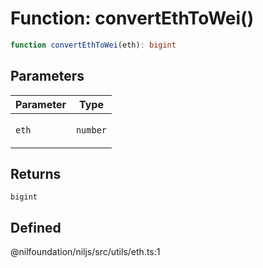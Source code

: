 # Function: convertEthToWei()

```ts
function convertEthToWei(eth): bigint
```

## Parameters

<table>
<thead>
<tr>
<th>Parameter</th>
<th>Type</th>
</tr>
</thead>
<tbody>
<tr>
<td>

`eth`

</td>
<td>

`number`

</td>
</tr>
</tbody>
</table>

## Returns

`bigint`

## Defined  
@nilfoundation/niljs/src/utils/eth.ts:1
